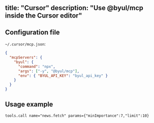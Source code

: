 title: "Cursor"
description: "Use @byul/mcp inside the Cursor editor"
---

## Configuration file

`~/.cursor/mcp.json`:

```json
{
  "mcpServers": {
    "byul": {
      "command": "npx",
      "args": ["-y", "@byul/mcp"],
      "env": { "BYUL_API_KEY": "byul_api_key" }
    }
  }
}
```

## Usage example

```txt
tools.call name="news.fetch" params={"minImportance":7,"limit":10}
```


